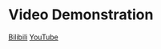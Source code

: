 # Video Demonstration

[Bilibili](https://www.bilibili.com/video/BV13sXHYDEn6)
[YouTube](https://www.youtube.com/watch?v=-2IRQ_pmEjI)
